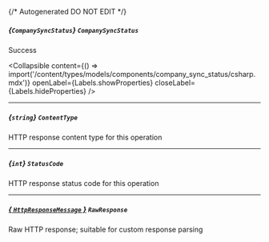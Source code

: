 {/* Autogenerated DO NOT EDIT  */}

##### *{`CompanySyncStatus`}* `CompanySyncStatus`
Success

<Collapsible content={() => import('/content/types/models/components/company_sync_status/csharp.mdx')} openLabel={Labels.showProperties} closeLabel={Labels.hideProperties} />


---
##### *{`string`}* `ContentType`
HTTP response content type for this operation

---
##### *{`int`}* `StatusCode`
HTTP response status code for this operation

---
##### [*{ `HttpResponseMessage` }*](https://learn.microsoft.com/en-us/dotnet/api/system.net.http.httpresponsemessage?view=net-5.0) `RawResponse`
Raw HTTP response; suitable for custom response parsing



